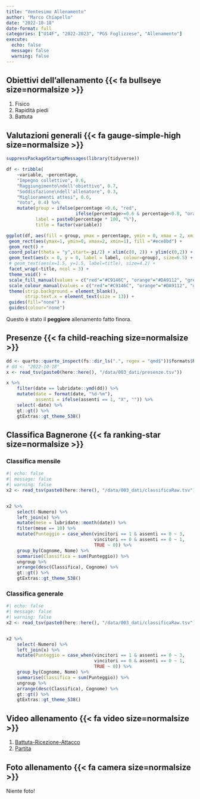 ```yaml
---
title: "Ventesimo Allenamento"
author: "Marco Chiapello"
date: "2022-10-18"
date-format: full
categories: ["U14F", "2022-2023", "PGS Foglizzese", "Allenamento"]
execute: 
  echo: false
  message: false
  warning: false
---
```



## Obiettivi dell'allenamento  {{< fa bullseye size=normalsize >}}

1. Fisico
1. Rapidità piedi
1. Battuta

## Valutazioni generali {{< fa gauge-simple-high size=normalsize >}}

```r
suppressPackageStartupMessages(library(tidyverse))

df <- tribble(
    ~variable, ~percentage,
    "Impegno collettivo", 0.6,
    "Raggiungimento\ndell'obiettivo", 0.7,
    "Soddisfazione\ndell'allenatore", 0.3,
    "Miglioramenti attesi", 0.6,
    "Voto", 0.4) %>% 
    mutate(group = ifelse(percentage <0.6, "red",
                          ifelse(percentage>=0.6 & percentage<0.8, "orange","green")),
           label = paste0(percentage * 100, "%"),
           title = factor(variable))

ggplot(df, aes(fill = group, ymax = percentage, ymin = 0, xmax = 2, xmin = 1)) +
 geom_rect(aes(ymax=1, ymin=0, xmax=2, xmin=1), fill ="#ece8bd") +
 geom_rect() + 
 coord_polar(theta = "y",start=-pi/2) + xlim(c(0, 2)) + ylim(c(0,2)) +
 geom_text(aes(x = 0, y = 0, label = label, colour=group), size=6.5) +
 # geom_text(aes(x=1.5, y=1.5, label=title), size=4.2) + 
 facet_wrap(~title, ncol = 3) +
 theme_void() +
 scale_fill_manual(values = c("red"="#C9146C", "orange"="#DA9112", "green"="#129188")) +
 scale_colour_manual(values = c("red"="#C9146C", "orange"="#DA9112", "green"="#129188")) +
 theme(strip.background = element_blank(),
       strip.text.x = element_text(size = 13)) +
 guides(fill="none") +
 guides(colour="none")
```

Questo è stato il **peggiore** allenamento fatto finora.


## Presenze {{< fa child-reaching size=normalsize >}}

```r
dd <- quarto::quarto_inspect(fs::dir_ls(".", regex = "qmd$"))$formats$html$metadata$date
# dd <- "2022-10-18"
x <- read_tsv(paste0(here::here(), "/data/003_dati/presenze.tsv"))

x %>% 
    filter(date == lubridate::ymd(dd)) %>%
    mutate(date = format(date, "%d-%m"),
           assenti = ifelse(assenti == 1, "X", "")) %>% 
    select(-date) %>% 
    gt::gt() %>% 
    gtExtras::gt_theme_538() 
```



## Classifica Bagnerone {{< fa ranking-star size=normalsize >}}

### Classifica mensile
```r
#| echo: false
#| message: false
#| warning: false
x2 <- read_tsv(paste0(here::here(), "/data/003_dati/classificaRaw.tsv"))


x2 %>%
    select(-Numero) %>% 
    left_join(x) %>% 
    mutate(mese = lubridate::month(date)) %>% 
    filter(mese == 10) %>% 
    mutate(Punteggio = case_when(vincitori == 1 & assenti == 0 ~ 3,
                                 vincitori == 0 & assenti == 0 ~ 1,
                                 TRUE ~ 0)) %>% 
    group_by(Cognome, Nome) %>% 
    summarise(Classifica = sum(Punteggio)) %>% 
    ungroup %>% 
    arrange(desc(Classifica), Cognome) %>% 
    gt::gt() %>% 
    gtExtras::gt_theme_538()

```


### Classifica generale
```r
#| echo: false
#| message: false
#| warning: false
x2 <- read_tsv(paste0(here::here(), "/data/003_dati/classificaRaw.tsv"))


x2 %>%
    select(-Numero) %>% 
    left_join(x) %>% 
    mutate(Punteggio = case_when(vincitori == 1 & assenti == 0 ~ 3,
                                 vincitori == 0 & assenti == 0 ~ 1,
                                 TRUE ~ 0)) %>% 
    group_by(Cognome, Nome) %>% 
    summarise(Classifica = sum(Punteggio)) %>% 
    ungroup %>% 
    arrange(desc(Classifica), Cognome) %>% 
    gt::gt() %>% 
    gtExtras::gt_theme_538()

```

## Video allenamento {{< fa video size=normalsize >}}

1. [Battuta-Ricezione-Attacco](https://youtu.be/zKXwX5WMu20)
2. [Partita](https://youtu.be/02Lye0xtKko)

## Foto allenamento {{< fa camera size=normalsize >}}

Niente foto!